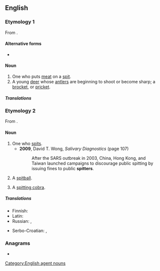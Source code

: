 ==English==

===Etymology 1===
From {{suffix|en|spit|t1=rod; skewer|er}}.

====Alternative forms====
* {{l|en|spittard}}

====Noun====
{{en-noun}}

# One who puts [[meat]] on a [[spit]].
# A young [[deer]] whose [[antler]]s are beginning to shoot or become sharp; a [[brocket]], or [[pricket]].

=====Translations=====
{{trans-top|young deer}}
{{trans-mid}}
{{trans-bottom}}

===Etymology 2===
From {{suffix|en|spit|pos1=verb|er|id2=agent noun}}.

====Noun====
{{en-noun}}

# One who [[spit]]s.
#* '''2009''', David T. Wong, ''Salivary Diagnostics'' (page 107)
#*: After the SARS outbreak in 2003, China, Hong Kong, and Taiwan launched campaigns to discourage public spitting by issuing fines to public '''spitters'''.
# {{lb|en|baseball}} A [[spitball]].
# {{lb|en|herpetology|slang}} A [[spitting cobra]].

=====Translations=====
{{trans-top|one that spits}}
* Finnish: {{t|fi|sylkijä}}
* Latin: {{t|la|spūtātor|m}}
* Russian: {{t|ru|плева́льщик|m}}, {{t|ru|плева́льщица|f}}
{{trans-mid}}
* Serbo-Croatian: {{t+|sh|pljùvāč|m}}, {{t+|sh|pljuvàčica|f}}
{{trans-bottom}}

{{trans-see|baseball sense|spitball}}

===Anagrams===
* {{anagrams|en|a=eiprstt|Pitters|pitters|tipster}}

[[Category:English agent nouns]]